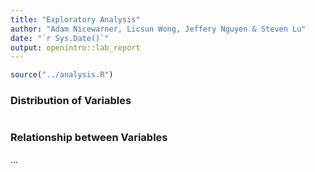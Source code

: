 ```yaml
---
title: "Exploratory Analysis"
author: "Adam Nicewarner, Licsun Wong, Jeffery Nguyen & Steven Lu"
date: "`r Sys.Date()`"
output: openintro::lab_report
---
```


```r
source("../analysis.R")

```

### Distribution of Variables



```r

```

### Relationship between Variables



...

